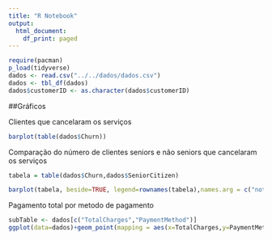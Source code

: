 ```yaml
---
title: "R Notebook"
output:
  html_document:
    df_print: paged
---
```


```r
require(pacman)
p_load(tidyverse)
dados <- read.csv("../../dados/dados.csv")
dados <- tbl_df(dados)
dados$customerID <- as.character(dados$customerID)
```
##Gráficos

Clientes que cancelaram os serviços
```r
barplot(table(dados$Churn))

```
  
Comparação do número de clientes seniors e não seniors que cancelaram os serviços
```r
tabela = table(dados$Churn,dados$SeniorCitizen)

barplot(tabela, beside=TRUE, legend=rownames(tabela),names.arg = c("not senior", "senior"))

```

Pagamento total por metodo de pagamento
```r
subTable <- dados[c("TotalCharges","PaymentMethod")]
ggplot(data=dados)+geom_point(mapping = aes(x=TotalCharges,y=PaymentMethod))

```
